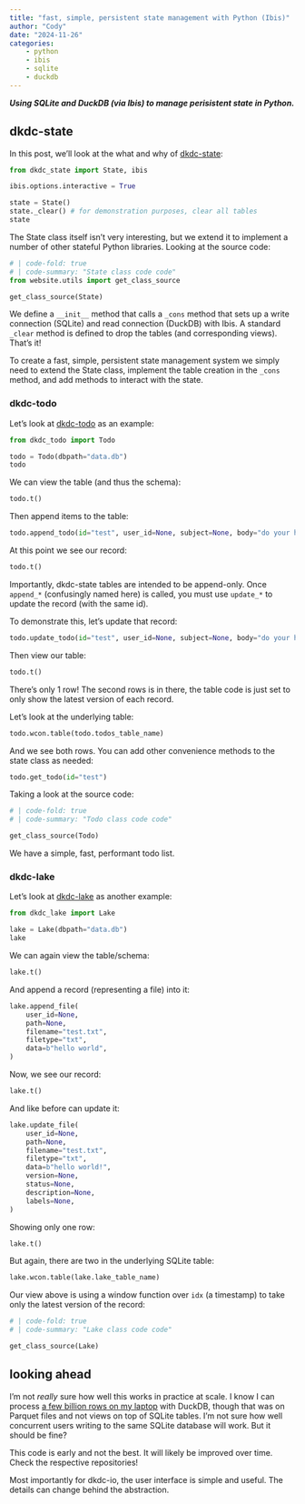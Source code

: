 ```yaml
---
title: "fast, simple, persistent state management with Python (Ibis)"
author: "Cody"
date: "2024-11-26"
categories: 
    - python
    - ibis
    - sqlite
    - duckdb
---
```


***Using SQLite and DuckDB (via Ibis) to manage perisistent state in Python.***

## dkdc-state

In this post, we'll look at the what and why of [dkdc-state](https://github.com/dkdc-io/dkdc-state):

```python
from dkdc_state import State, ibis

ibis.options.interactive = True

state = State()
state._clear() # for demonstration purposes, clear all tables
state
```

The State class itself isn't very interesting, but we extend it to implement a number of other stateful Python libraries. Looking at the source code:

```python
# | code-fold: true
# | code-summary: "State class code code"
from website.utils import get_class_source

get_class_source(State)
```

We define a `__init__` method that calls a `_cons` method that sets up a write connection (SQLite) and read connection (DuckDB) with Ibis. A standard `_clear` method is defined to drop the tables (and corresponding views). That's it!

To create a fast, simple, persistent state management system we simply need to extend the State class, implement the table creation in the `_cons` method, and add methods to interact with the state.

### dkdc-todo

Let's look at [dkdc-todo](https://github.com/dkdc-io/dkdc-todo) as an example:

```python
from dkdc_todo import Todo

todo = Todo(dbpath="data.db")
todo
```

We can view the table (and thus the schema):

```python
todo.t()
```

Then append items to the table:

```python
todo.append_todo(id="test", user_id=None, subject=None, body="do your homework")
```

At this point we see our record:

```python
todo.t()
```

Importantly, dkdc-state tables are intended to be append-only. Once `append_*` (confusingly named here) is called, you must use `update_*` to update the record (with the same id).

To demonstrate this, let's update that record:

```python
todo.update_todo(id="test", user_id=None, subject=None, body="do your homework!")
```

Then view our table:

```python
todo.t()
```

There's only 1 row! The second rows is in there, the table code is just set to only show the latest version of each record.

Let's look at the underlying table:

```python
todo.wcon.table(todo.todos_table_name)
```

And we see both rows. You can add other convenience methods to the state class as needed:

```python
todo.get_todo(id="test")
```

Taking a look at the source code:

```python
# | code-fold: true
# | code-summary: "Todo class code code"

get_class_source(Todo)
```

We have a simple, fast, performant todo list.

### dkdc-lake

Let's look at [dkdc-lake](https://github.com/dkdc-io/dkdc-lake) as another example:

```python
from dkdc_lake import Lake

lake = Lake(dbpath="data.db")
lake
```

We can again view the table/schema:

```python
lake.t()
```

And append a record (representing a file) into it:

```python
lake.append_file(
    user_id=None,
    path=None,
    filename="test.txt",
    filetype="txt",
    data=b"hello world",
)
```

Now, we see our record:

```python
lake.t()
```

And like before can update it:

```python
lake.update_file(
    user_id=None,
    path=None,
    filename="test.txt",
    filetype="txt",
    data=b"hello world!",
    version=None,
    status=None,
    description=None,
    labels=None,
)
```

Showing only one row:

```python
lake.t()
```

But again, there are two in the underlying SQLite table:

```python
lake.wcon.table(lake.lake_table_name)
```

Our view above is using a window function over `idx` (a timestamp) to take only the latest version of the record:

```python
# | code-fold: true
# | code-summary: "Lake class code code"

get_class_source(Lake)
```

## looking ahead

I'm not *really* sure how well this works in practice at scale. I know I can process [a few billion rows on my laptop](https://ibis-project.org/posts/1tbc) with DuckDB, though that was on Parquet files and not views on top of SQLite tables. I'm not sure how well concurrent users writing to the same SQLite database will work. But it should be fine?

::: {.callout-caution}
This code is early and not the best. It will likely be improved over time. Check the respective repositories!
:::

Most importantly for dkdc-io, the user interface is simple and useful. The details can change behind the abstraction.
